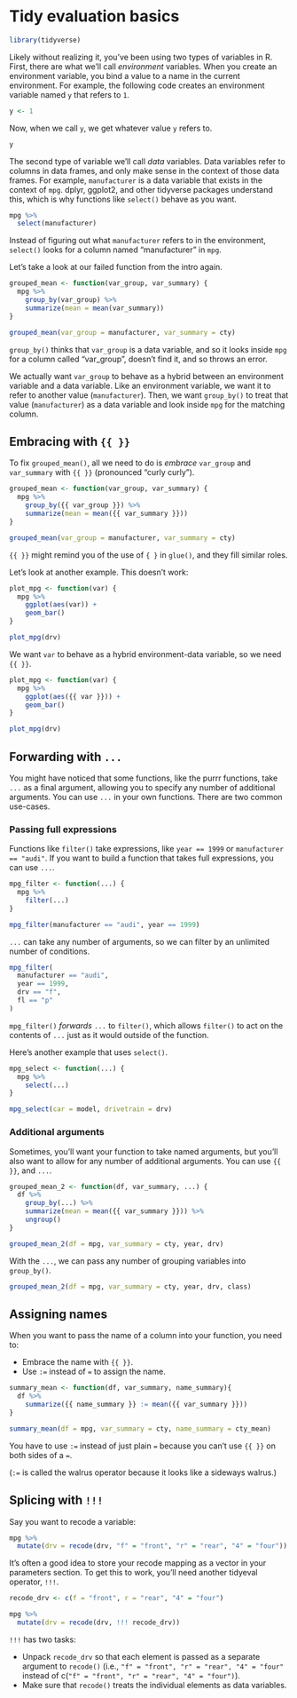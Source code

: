 
# Tidy evaluation basics

```r
library(tidyverse)
```

Likely without realizing it, you've been using two types of variables in R. First, there are what we'll call _environment_ variables. When you create an environment variable, you bind a value to a name in the current environment. For example, the following code creates an environment variable named `y` that refers to `1`.

```r
y <- 1
```

Now, when we call `y`, we get whatever value `y` refers to. 

```r
y
```

The second type of variable we'll call _data_ variables. Data variables refer to columns in data frames, and only make sense in the context of those data frames. For example, `manufacturer` is a data variable that exists in the context of `mpg`. dplyr, ggplot2, and other tidyverse packages understand this, which is why functions like `select()` behave as you want.

```r
mpg %>% 
  select(manufacturer)
```

Instead of figuring out what `manufacturer` refers to in the environment, `select()` looks for a column named "manufacturer" in `mpg`. 

Let's take a look at our failed function from the intro again.

```r
grouped_mean <- function(var_group, var_summary) {
  mpg %>% 
    group_by(var_group) %>% 
    summarize(mean = mean(var_summary))
}

grouped_mean(var_group = manufacturer, var_summary = cty)
```

`group_by()` thinks that `var_group` is a data variable, and so it looks inside `mpg` for a column called "var_group", doesn't find it, and so throws an error. 

We actually want `var_group` to behave as a hybrid between an environment variable and a data variable. Like an environment variable, we want it to refer to another value (`manufacturer`). Then, we want `group_by()` to treat that value (`manufacturer`) as a data variable and look inside `mpg` for the matching column.

## Embracing with `{{ }}`

To fix `grouped_mean()`, all we need to do is _embrace_ `var_group` and `var_summary` with `{{ }}` (pronounced "curly curly").

```r
grouped_mean <- function(var_group, var_summary) {
  mpg %>% 
    group_by({{ var_group }}) %>% 
    summarize(mean = mean({{ var_summary }}))
}

grouped_mean(var_group = manufacturer, var_summary = cty)
```

`{{ }}` might remind you of the use of `{ }` in `glue()`, and they fill similar roles. 

Let's look at another example. This doesn't work:

```r
plot_mpg <- function(var) {
  mpg %>% 
    ggplot(aes(var)) +
    geom_bar()
}

plot_mpg(drv)
```

We want `var` to behave as a hybrid environment-data variable, so we need `{{ }}`.

```r
plot_mpg <- function(var) {
  mpg %>% 
    ggplot(aes({{ var }})) +
    geom_bar()
}

plot_mpg(drv)
```

## Forwarding with `...`

You might have noticed that some functions, like the purrr functions, take `...` as a final argument, allowing you to specify any number of additional arguments. You can use `...` in your own functions. There are two common use-cases.

### Passing full expressions

Functions like `filter()` take expressions, like `year == 1999` or `manufacturer == "audi"`. If you want to build a function that takes full expressions, you can use `...`.

```r
mpg_filter <- function(...) {
  mpg %>% 
    filter(...)
}

mpg_filter(manufacturer == "audi", year == 1999)
```

`...` can take any number of arguments, so we can filter by an unlimited number of conditions.

```r
mpg_filter(
  manufacturer == "audi", 
  year == 1999, 
  drv == "f", 
  fl == "p"
)
```

`mpg_filter()` _forwards_ `...` to `filter()`, which allows `filter()` to act on the contents of `...` just as it would outside of the function.

Here's another example that uses `select()`.

```r
mpg_select <- function(...) {
  mpg %>% 
    select(...)
}

mpg_select(car = model, drivetrain = drv)
```

### Additional arguments

Sometimes, you'll want your function to take named arguments, but you'll also want to allow for any number of additional arguments. You can use `{{ }}`, and `...`.

```r
grouped_mean_2 <- function(df, var_summary, ...) {
  df %>% 
    group_by(...) %>% 
    summarize(mean = mean({{ var_summary }})) %>% 
    ungroup()
}

grouped_mean_2(df = mpg, var_summary = cty, year, drv)
```

With the `...`, we can pass any number of grouping variables into `group_by()`.

```r
grouped_mean_2(df = mpg, var_summary = cty, year, drv, class)
```

## Assigning names

When you want to pass the name of a column into your function, you need to:

* Embrace the name with `{{ }}`.
* Use `:=` instead of `=` to assign the name.

```r
summary_mean <- function(df, var_summary, name_summary){ 
  df %>% 
    summarize({{ name_summary }} := mean({{ var_summary }}))
}

summary_mean(df = mpg, var_summary = cty, name_summary = cty_mean)
```

You have to use `:=` instead of just plain `=` because you can't use `{{ }}` on both sides of a `=`.

(`:=` is called the walrus operator because it looks like a sideways walrus.)

## Splicing with `!!!`

Say you want to recode a variable:

```r
mpg %>% 
  mutate(drv = recode(drv, "f" = "front", "r" = "rear", "4" = "four"))
```

It's often a good idea to store your recode mapping as a vector in your parameters section. To get this to work, you'll need another tidyeval operator, `!!!`. 

```r
recode_drv <- c(f = "front", r = "rear", "4" = "four")

mpg %>% 
  mutate(drv = recode(drv, !!! recode_drv))
```

`!!!` has two tasks:

* Unpack `recode_drv` so that each element is passed as a separate argument to `recode()` (i.e., `"f" = "front", "r" = "rear", "4" = "four"` instead of c(`"f" = "front", "r" = "rear", "4" = "four")`).
* Make sure that `recode()` treats the individual elements as data variables. 

